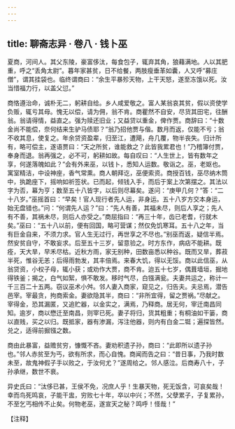 ```yaml
---
---
---
```

title: 聊斋志异 · 卷八 · 钱卜巫
---

夏商，河间人。其父东陵，豪富侈汰，每食包子，辄弃其角，狼藉满地。人以其肥重，呼之“丢角太尉”。暮年家甚贫，日不给餐，两肢瘦垂革如囊，人又呼“募庄僧”，谓其挂袋也。临终谓商曰：“余生平暴殄天物，上干天怒，遂至冻饿以死。汝当惜福力行，以盖父愆。”

商恪遵治命，诚朴无二，躬耕自给。乡人咸爱敬之。富人某翁哀其贫，假以资使学负贩，辄亏其母。愧无以偿，请为佣，翁不肯。商瞿然不自安，尽货其田宅，往酬翁。翁请得情，益直之。强为赎还旧业；又益贷以重金，俾作贾。商辞曰：“十数金尚不能偿，奈何结来生驴马债耶？”翁乃招他贾与偕。数月而返，仅能不亏；翁不收其息，使复之。年余贷资盈辈，归至江，遭飓，舟几覆，物半丧失。归计所有，略可偿主，遂语贾曰：“天之所贫，谁能救之？此皆我累君也！”乃稽簿付贾，奉身而退。翁再强之，必不可，躬耕如故。每自叹曰：“人生世上，皆有数年之享，何遂落魄如此？”会有外来巫，以钱卜，悉知人运数。敬诣之。巫，老妪也。寓室精洁，中设神座，香气常熏。商人朝拜讫，巫便索资。商授百钱，巫尽纳木筒中，执跪座下，摇响如祈签状。已而起，倾钱入手，而后于案上次第摆之。其法以字为否，幕为亨；数至五十八皆字，以后则尽幕矣。遂问：“庚甲几何？”答：“二十八岁。”巫摇首曰：“早矣！官人现行者先人运，非身运。五十八岁方交本身运，始无盘错也。”问：“何谓先人运？”曰：“先人有善，其福未尽，则后人享之；先人有不善，其祸未尽，则后人亦受之。”商屈指曰：“再三十年，齿已老耆，行就木矣。”巫曰：“五十八以前，便有回国，略可营谋；然仅免饥寒耳。五十八之年，当有巨金自来，不须力求。官人生无过行，再世享之不尽也。”别巫而返，疑信半焉。然安贫自守，不敢妄求。后至五十三岁，留意验之。时方东作，病痁不能耕。既痊，天大旱，早禾尽枯。近秋方雨，家无别种，田数亩悉以种谷。既而又旱，葬菽半死，惟谷无恙；后得雨勃发，其丰倍焉。来春大饥，得以无馁。商以此信巫，从翁贷资，小权子母，辄小获；或劝作大贾，商不肯。迨五十七岁，偶葺墙垣，掘地得铁釜；揭之，白气如絮，惧不敢发。移时气尽，白镪满瓮。夫妻共运之，称计一千三百二十五两。窃议巫术小舛。邻人妻入商家，窥见之，归告夫。夫忌焉，潜告邑宰。宰最贪，拘商索金。妻欲隐其半，商曰：“非所宜得，留之贾祸。”尽献之。宰得金，恐其漏匿，又追贮器，以金实之，满焉，乃释商。居无何，宰迁南昌同知。逾岁，商以懋迁至南昌，则宰已死。妻子将归，货其粗重；有桐油如干篓，商以直贱，买之以归。既抵家，器有渗漏，泻注他器，则内有白金二铤；遍探皆然。兑之，适得前掘镪之数。

商由此暴富，益赡贫穷，慷慨不吝。妻劝积遗子孙，商曰：“此即所以遗子孙也。”邻人赤贫至为丐，欲有所求，而心自愧。商闻而告之曰：“昔日事，乃我时数未至，故鬼神假子手以败之，于汝何尤？”遂周给之。邻人感泣。后商寿八十，子孙承继，数世不衰。

异史氏曰：“汰侈已甚，王侯不免，况庶人乎！生暴天物，死无饭含，可哀矣哉！幸而鸟死鸣哀，子能干盅，穷败七十年，卒以中兴；不然，父孽累子，子复累孙，不至乞丐相传不止矣。何物老巫，遂宣天之秘？鸣呼！怪哉！”

【注释】

